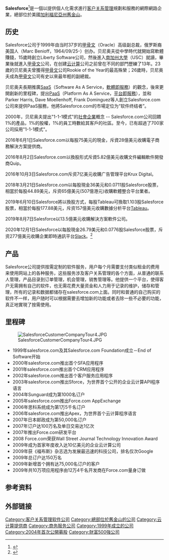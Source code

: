 {{Infobox company
|name=Salesforce
|name_en=Salesforce.com, Inc.
|logo=Salesforce.com logo.svg
| image = Salesforce Tower SF 2017.jpg 
| image_caption = [[Salesforce塔|总部大楼]]
|type=[[上市公司|上市公司]]
|traded_as={{NYSE|CRM}}<br />[[S&P_500|S&P 500成分]]
|foundation= {{Start date and age|1999}}
| founder = Marc Benioff<br />Parker Harris
|location={{USA}}[[舊金山|舊金山]][[Salesforce塔|Salesforce塔]]
|key_people=Marc Benioff<small>（董事長兼CEO）</small>
|industry= [[軟件|軟件]] 
|products= 雲端服務
| revenue = {{Increase}} 199.76亿美元 (2021)<ref name="10k_report">{{cite web |author1=UNITED STATES SECURITIES AND EXCHANGE COMMISSION |title=10-K: Annual report for year ending January 31, 2021 |url=https://www.sec.gov/ix?doc=/Archives/edgar/data/1108524/000110852421000014/crm-20210131.htm |website=UNITED STATES SECURITIES AND EXCHANGE COMMISSION |publisher=UNITED STATES SECURITIES AND EXCHANGE COMMISSION |accessdate=2021-08-21}}</ref>
| operating_income = {{decrease}} 4.55亿美元 (2021)<ref name="10k_report" />
| net_income = {{increase}} 40.72亿美元 (2021)<ref name="10k_report" /> 
| assets = {{nowrap| {{Increase}} 663.01亿美元 (2021)<ref name="10k_report" /> }} 
| equity = {{Increase}} 414.93亿美元 (2021)<ref name="10k_report" />
| num_employees = 56,606 (2021)<ref name="10k_report" />
| subsid = [[Quip_(software)|Quip]]<br />[[Demandware|Demandware]]<br />[[Heroku|Heroku]]<br />[[MuleSoft|MuleSoft]]<br />[[Tableau|Tableau]]
|parent=
|footnotes=
}}

'''Salesforce'''<ref>{{Cite web|title=关于我们 - Salesforce中国|url=https://www.salesforce.com/cn/company/about-us/|work=Salesforce.com|accessdate=2019-04-25|language=zh-cn|archive-date=2019-04-25|archive-url=https://web.archive.org/web/20190425180136/https://www.salesforce.com/cn/company/about-us/|dead-url=no}}</ref>是一個以提供個人化需求進行[[客户关系管理|客户关系管理]]規劃和服務的網際網路企業，總部位於美國[[加利福尼亞州|加利福尼亞州]][[舊金山|舊金山]]。

== 历史 ==
Salesforce公司于1999年由当时37岁的[[甲骨文公司|甲骨文]]（Oracle）高级副总裁，俄罗斯裔美国人{{le|马克·贝尼奥夫|Marc Benioff}}（Marc Benioff，1964/09/25-）创办。贝尼奥夫從中學時代就開始寫軟體賺錢，15歲時創立Liberty Software公司，然後進入[[南加州大學|南加州大學]]（USC）就讀，畢業後就進入[[甲骨文公司|甲骨文]]公司，在创建[[云计算|云计算]]公司之前曾在不同的部門歷練了13年。23歲的贝尼奥夫曾獲得[[甲骨文公司|甲骨文]]公司Rookie of the Year的最高殊榮；26歲時，贝尼奥夫成為[[甲骨文公司|甲骨文]]公司有史以來最年輕的副總裁。

贝尼奥夫長期推廣[[SaaS|SaaS]]（Software As A Service，[[软件即服务|軟體即服務]]）的觀念，後來更開創新的里程碑，提出[[PaaS|PaaS]]（Platform As A Service，[[平台即服務|平台即服務]]），並和Parker Harris, Dave Moellenhoff, Frank Dominguez等人創立Salesforce.com公司來提供PaaS服務，他將Salesforce.com的市場定位为“软件终结者”。

2000年，贝尼奥夫提出"1-1-1模式"的[[社會企業|社會企業]]概念 -- Salesforce.com公司回饋1%的產品，1%的股權，1%的員工時數給其客戶的社區。至今，已有超過了700家公司採用"1-1-1模式"。

2016年6月1日Salesforce.com以每股75美元的現金，斥資28億美元收購電子商務解決方案提供商{{tsl|en|Demandware}}。

2016年8月2日Salesforce.com以換股形式斥資5.82億美元收購文件編輯軟件開發商Quip。

2016年10月3日Salesforce.com斥资7亿美元收購广告管理平台Krux Digital。

2018年3月21日Salesforce.com以每股現金36美元和0.0711股Salesforce股票，相當於每股44.89美元，斥资65億美元(507億港元)收購軟體整合平台業者{{tsl|en|MuleSoft}}。

2019年6月10日Salesforce將以換股方式，每股Tableau可換取1.103股Salesforce股票，相當於每股177.88美元，斥资157億美元收購數據分析平台[[Tableau|Tableau]]。

2019年8月7日Salesforce以13.5億美元收購解決方案軟件公司{{tsl|en|ClickSoftware}}。

2020年12月1日Salesforce以每股現金26.79美元和0.0776股Salesforce股票，斥资277億美元收購企業即時通訊平台[[Slack|Slack]]。<ref>{{Cite web |url=https://investor.salesforce.com/press-releases/press-release-details/2020/Salesforce-Signs-Definitive-Agreement-to-Acquire-Slack/default.aspx |title=存档副本 |access-date=2021-01-05 |archive-date=2021-01-21 |archive-url=https://web.archive.org/web/20210121200732/https://investor.salesforce.com/press-releases/press-release-details/2020/Salesforce-Signs-Definitive-Agreement-to-Acquire-Slack/default.aspx |dead-url=no }}</ref>

== 产品 ==
Salesforce公司提供按需定制的软件服务，用户每个月需要支付类似租金的费用来使用网站上的各种服务，这些服务涉及客户关系管理的各个方面，从普通的联系人管理，产品目录到订单管理，机会管理，销售管理等。他提供一个平台，使得客户无需拥有自己的软件，也无需花费大量资金和人力用于记录的维护，储存和管理，所有的记录和数据都储存在salesforce.com上面。同时和普通的自己购买的软件不一样，用户随时可以根据需要去增加新的功能或者去除一些不必要的功能，真正地實現了按需使用。

== 里程碑 ==
[[File:SalesforceCustomerCompanyTour4.JPG|thumb]]
* 1999年salesforce.com及其Salesforce.com Foundation成立－End of Software开始
* 2000年salesforce.com推出首个SFA应用程序 
* 2001年salesforce.com推出首个CRM应用程序 
* 2002年salesforce.com推出首个客户服务应用程序
* 2003年salesforce.com推出Sforce，为世界首个公开的企业云计算API程序语言
* 2004年Sunguard成为第1000名订户 
* 2005年salesforce.com推出Force.com AppExchange 
* 2006年思科系统成为第1万5千名订户
* 2006年salesforce.com推出Apex，为世界首个云计算程序语言
* 2007年日本邮政成为第50,000名订户
* 2007年订户达100万名及单日交易达1亿次
* 2007年推出Force.com研发平台
* 2008 Force.com荣获Wall Street Journal Technology Innovation Award
* 2009年成为首家年度收入达10亿美元的企业云计算公司
* 2009年获《福布斯》杂志选为发展最迅速的科技公司，排名仅次Google 
* 2009年总订户达150万名
* 2009年新增首个拥有达75,000名订户的客户
* 2009年共10万项应用程序由12万4千名开发商在Force.com量身订做

== 参考资料 ==
{{Commonscat|Salesforce.com}}
{{reflist}}

==外部链接==
{{Commons category|Salesforce.com}}
{{Finance links
| name = Salesforce.com
| symbol = CRM
| sec_cik = CRM
| yahoo = CRM
| google = CRM
}}
{{雲端運算}}
{{全球主要資訊科技公司}}

[[Category:客户关系管理软件公司|Category:客户关系管理软件公司]]
[[Category:總部位於舊金山的公司|Category:總部位於舊金山的公司]]
[[Category:云计算提供商|Category:云计算提供商]]
[[Category:商务服务公司|Category:商务服务公司]]
[[Category:1999年成立的公司|Category:1999年成立的公司]]
[[Category:2004年首次公開募股|Category:2004年首次公開募股]]
[[Category:財富500強公司|Category:財富500強公司]]